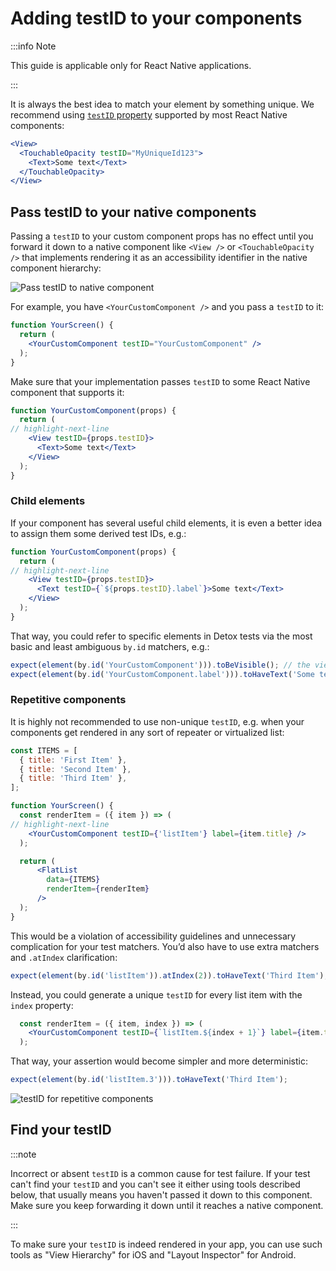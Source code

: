 
# Adding testID to your components

:::info Note

This guide is applicable only for React Native applications.

:::

It is always the best idea to match your element by something unique. We recommend using [`testID` property](https://reactnative.dev/docs/view#testid) supported by most React Native components:

```jsx
<View>
  <TouchableOpacity testID="MyUniqueId123">
    <Text>Some text</Text>
  </TouchableOpacity>
</View>
```

## Pass testID to your native components

Passing a `testID` to your custom component props has no effect until you forward it down to a native component like `<View />` or `<TouchableOpacity />`
that implements rendering it as an accessibility identifier in the native component hierarchy:

![Pass testID to native component](../img/passTestID.png)

For example, you have `<YourCustomComponent />` and you pass a `testID` to it:

```jsx title="YourScreen.jsx"
function YourScreen() {
  return (
    <YourCustomComponent testID="YourCustomComponent" />
  );
}
```

Make sure that your implementation passes `testID` to some React Native component that supports it:

```jsx title="YourCustomComponent.jsx"
function YourCustomComponent(props) {
  return (
// highlight-next-line
    <View testID={props.testID}>
      <Text>Some text</Text>
    </View>
  );
}
```

### Child elements

If your component has several useful child elements, it is even a better idea to assign them some derived test IDs, e.g.:

```jsx title="YourCustomComponent.jsx"
function YourCustomComponent(props) {
  return (
// highlight-next-line
    <View testID={props.testID}>
      <Text testID={`${props.testID}.label`}>Some text</Text>
    </View>
  );
}
```

That way, you could refer to specific elements in Detox tests via the most basic and least ambiguous `by.id` matchers, e.g.:

```js
expect(element(by.id('YourCustomComponent'))).toBeVisible(); // the view is visible
expect(element(by.id('YourCustomComponent.label'))).toHaveText('Some text'); // the label has some text
```

### Repetitive components

It is highly not recommended to use non-unique `testID`, e.g. when your components get rendered in any sort of repeater or virtualized list:

```jsx title="YourScreen.jsx"
const ITEMS = [
  { title: 'First Item' },
  { title: 'Second Item' },
  { title: 'Third Item' },
];

function YourScreen() {
  const renderItem = ({ item }) => (
// highlight-next-line
    <YourCustomComponent testID={'listItem'} label={item.title} />
  );

  return (
      <FlatList
        data={ITEMS}
        renderItem={renderItem}
      />
  );
}
```

This would be a violation of accessibility guidelines and unnecessary complication for your test matchers.
You’d also have to use extra matchers and `.atIndex` clarification:

```js
expect(element(by.id('listItem')).atIndex(2)).toHaveText('Third Item');
```

Instead, you could generate a unique `testID` for every list item with the `index` property:

```jsx
  const renderItem = ({ item, index }) => (
    <YourCustomComponent testID={`listItem.${index + 1}`} label={item.title} />
  );
```

That way, your assertion would become simpler and more deterministic:

```js
expect(element(by.id('listItem.3'))).toHaveText('Third Item');
```


![testID for repetitive components](../img/repetitiveComponentTestID.png)

## Find your testID

:::note

Incorrect or absent `testID` is a common cause for test failure.
If your test can't find your `testID` and you can't see it either using tools described below, that usually means you haven't passed it down to this component.
Make sure you keep forwarding it down until it reaches a native component.

:::

To make sure your `testID` is indeed rendered in your app, you can use such tools as "View Hierarchy" for iOS and "Layout Inspector" for Android.

<Tabs groupId="mobileOs">
  <TabItem value="ios" label="iOS" default>
    <IOS />
  </TabItem>
  <TabItem value="android" label="Android">
    <Android />
  </TabItem>
</Tabs>

